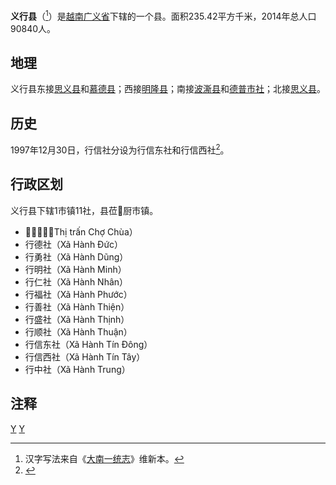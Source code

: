 {{Infobox Settlement
|name                   = 义行县
|settlement_type        = 县
|official_name          = 
|other_name             = 
|native_name            = {{lang|vi|Huyện Nghĩa Hành}}
|nickname               = 
|motto                  = 
|image_skyline          = Xi phông Sông Vệ (Nghĩa Hành-Quảng Ngãi) - panoramio.jpg
|imagesize              = 
|image_caption          = 
|image_flag             = 
|flag_size              = 
|image_seal             = 
|seal_size              = 
|image_shield           = 
|shield_size            = 
|image_blank_emblem     = 
|blank_emblem_size      = 
|image_map              = {{Infobox mapframe|frame-width=250|zoom=10}}
|mapsize                = 
|map_caption            = 
|image_map1             = 
|mapsize1               = 
|map_caption1           = 
|pushpin_map            = Vietnam
|pushpin_label_position = bottom
|pushpin_map_caption    = 
|pushpin_map1           = 
|pushpin_label_position1= 
|pushpin_map_caption1   = 
|subdivision_type       = 国家
|subdivision_name       = {{flag|Vietnam}}
|subdivision_type1      = [[越南行政区划|省]]
|subdivision_name1      = [[广义省|广义省]]
|subdivision_type2      = 行政区划
|subdivision_name2      = 1市镇11社
|subdivision_type3      = 
|subdivision_name3      = 
|seat_type              = 县莅
|seat                   = {{link-vi|𢄂厨市镇|Chợ Chùa}}
|government_type        = 
|leader_title           = 
|leader_name            = 
|leader_title1          = 
|leader_name1           = 
|established_title      = 
|established_date       = 
|area_magnitude         = 
|unit_pref              = 
|area_footnotes         = 
|area_total_km2         = 235.42
|area_land_km2          = 
|area_water_km2         = 
|area_water_percent     = 
|area_urban_km2         = 
|area_metro_km2         = 
|population_as_of       = 2014年
|population_footnotes   = 
|population_note        = 
|population_total       = 90840
|population_density_km2 = auto
|population_metro             = 
|population_density_metro_km2 = 
|population_urban             = 
|population_density_urban_km2 = 
|timezone               = [[越南标准时间|越南标准时间]]
|utc_offset             = +7
|elevation_footnotes    = 
|elevation_m            = 
|coor_type              = 
|coordinates            = 
|postal_code_type       = 
|postal_code            = 
|area_code              = 
|website                = [http://nghiahanh.nuian.vn 义行县电子信息门户网站]
|footnotes              = 
}}
'''义行县'''（{{vie|v='''Huyện Nghĩa Hành'''|hn=縣義行}}<ref>汉字写法来自《[[大南一统志|大南一统志]]》维新本。</ref>）是[[越南|越南]][[广义省|广义省]]下辖的一个县。面积235.42平方千米，2014年总人口90840人。

==地理==
义行县东接[[思义县|思义县]]和[[慕德县|慕德县]]；西接[[明隆县|明隆县]]；南接[[波澌县|波澌县]]和[[德普市社|德普市社]]；北接[[思义县|思义县]]。

==历史==
1997年12月30日，行信社分设为行信东社和行信西社<ref>{{Cite web |url=https://thuvienphapluat.vn/van-ban/Bat-dong-san/Nghi-dinh-121-1997-ND-CP-thanh-lap-thi-tran-va-xa-thuoc-cac-huyen-Son-Ha-va-Nghia-Thanh-tinh-Quang-Ngai-41273.aspx |title=Nghị định 121/1997/NĐ-CP về việc thành lập thị trấn và một số xã thuộc các huyện Sơn Hà và Nghĩa Thành, tỉnh Quảng Ngãi |access-date=2020-05-01 |archive-date=2021-12-09 |archive-url=https://web.archive.org/web/20211209052507/https://thuvienphapluat.vn/van-ban/Bat-dong-san/Nghi-dinh-121-1997-ND-CP-thanh-lap-thi-tran-va-xa-thuoc-cac-huyen-Son-Ha-va-Nghia-Thanh-tinh-Quang-Ngai-41273.aspx }}</ref>。

==行政区划==
义行县下辖1市镇11社，县莅𢄂厨市镇。
*𢄂厨市镇（Thị trấn Chợ Chùa）
*行德社（Xã Hành Đức）
*行勇社（Xã Hành Dũng）
*行明社（Xã Hành Minh）
*行仁社（Xã Hành Nhân）
*行福社（Xã Hành Phước）
*行善社（Xã Hành Thiện）
*行盛社（Xã Hành Thịnh）
*行顺社（Xã Hành Thuận）
*行信东社（Xã Hành Tín Đông）
*行信西社（Xã Hành Tín Tây）
*行中社（Xã Hành Trung）

==注释==
{{reflist}}
{{广义省行政区划}}
{{越南南中部之县市镇区域划分}}

[[Category:廣義省|Y]]
[[Category:越南县份|Y]]